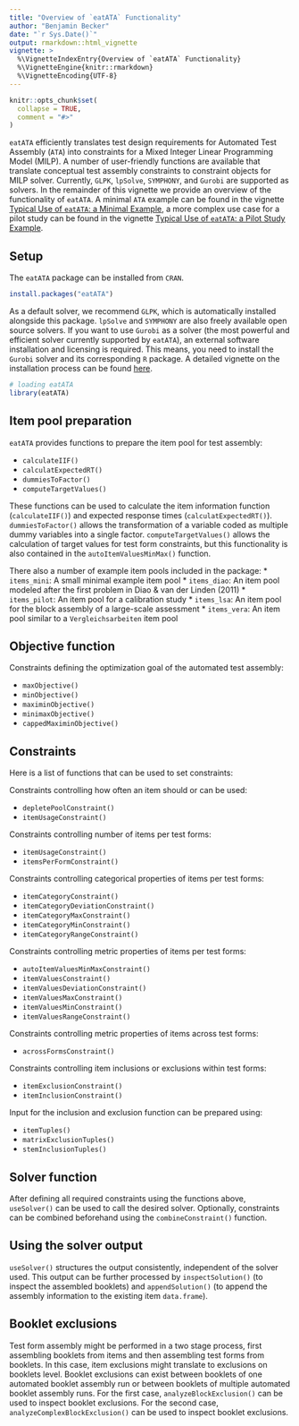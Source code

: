 ---
title: "Overview of `eatATA` Functionality"
author: "Benjamin Becker"
date: "`r Sys.Date()`"
output: rmarkdown::html_vignette
vignette: >
  %\VignetteIndexEntry{Overview of `eatATA` Functionality}
  %\VignetteEngine{knitr::rmarkdown}
  %\VignetteEncoding{UTF-8}
---

```{r, include = FALSE}
knitr::opts_chunk$set(
  collapse = TRUE,
  comment = "#>"
)
```

`eatATA` efficiently translates test design requirements for Automated Test Assembly (`ATA`) into constraints for a Mixed Integer Linear Programming Model (MILP). A number of user-friendly functions are available that translate conceptual test assembly constraints to constraint objects for MILP solver. Currently, `GLPK`, `lpSolve`, `SYMPHONY`, and `Gurobi` are supported as solvers. In the remainder of this vignette we provide an overview of the functionality of `eatATA`. A minimal `ATA` example can be found in the vignette [Typical Use of `eatATA`: a Minimal Example](minimal_example.html), a more complex use case for a pilot study can be found in the vignette [Typical Use of `eatATA`: a Pilot Study Example](use_case_pilot_study.html).

## Setup
The `eatATA` package can be installed from `CRAN`.  

```{r installation, eval = FALSE}
install.packages("eatATA")
```

As a default solver, we recommend `GLPK`, which is automatically installed alongside this package. `lpSolve` and `SYMPHONY` are also freely available open source solvers. If you want to use `Gurobi` as a solver (the most powerful and efficient solver currently supported by `eatATA`), an external software installation and licensing is required. This means, you need to install the `Gurobi` solver and its corresponding `R` package. A detailed vignette on the installation process can be found [here](https://CRAN.R-project.org/package=prioritizr/vignettes/gurobi_installation.html). 

```{r library, message = FALSE}
# loading eatATA
library(eatATA)
```

## Item pool preparation
`eatATA` provides functions to prepare the item pool for test assembly:

* `calculateIIF()`
* `calculatExpectedRT()`
* `dummiesToFactor()`
* `computeTargetValues()`

These functions can be used to calculate the item information function (`calculateIIF()`) and expected response times (`calculatExpectedRT()`). `dummiesToFactor()` allows the transformation of a variable coded as multiple dummy variables into a single factor. `computeTargetValues()` allows the calculation of target values for test form constraints, but this functionality is also contained in the `autoItemValuesMinMax()` function.

There also a number of example item pools included in the package:
* `items_mini`: A small minimal example item pool
* `items_diao`: An item pool modeled after the first problem in Diao & van der Linden (2011)
* `items_pilot`: An item pool for a calibration study
* `items_lsa`: An item pool for the block assembly of a large-scale assessment
* `items_vera`: An item pool similar to a `Vergleichsarbeiten` item pool 

## Objective function
Constraints defining the optimization goal of the automated test assembly:

* `maxObjective()`
* `minObjective()`
* `maximinObjective()`
* `minimaxObjective()`
* `cappedMaximinObjective()`

## Constraints
Here is a list of functions that can be used to set constraints:

Constraints controlling how often an item should or can be used:

* `depletePoolConstraint()`
* `itemUsageConstraint()`

Constraints controlling number of items per test forms:

* `itemUsageConstraint()`
* `itemsPerFormConstraint()`

Constraints controlling categorical properties of items per test forms:

* `itemCategoryConstraint()`
* `itemCategoryDeviationConstraint()`
* `itemCategoryMaxConstraint()`
* `itemCategoryMinConstraint()`
* `itemCategoryRangeConstraint()`

Constraints controlling metric properties of items per test forms:

* `autoItemValuesMinMaxConstraint()`
* `itemValuesConstraint()`
* `itemValuesDeviationConstraint()`
* `itemValuesMaxConstraint()`
* `itemValuesMinConstraint()`
* `itemValuesRangeConstraint()`

Constraints controlling metric properties of items across test forms:

* `acrossFormsConstraint()`

Constraints controlling item inclusions or exclusions within test forms: 

* `itemExclusionConstraint()`
* `itemInclusionConstraint()`

Input for the inclusion and exclusion function can be prepared using:

* `itemTuples()`
* `matrixExclusionTuples()`
* `stemInclusionTuples()`

## Solver function
After defining all required constraints using the functions above, `useSolver()` can be used to call the desired solver. Optionally, constraints can be combined beforehand using the `combineConstraint()` function.

## Using the solver output
`useSolver()` structures the output consistently, independent of the solver used. This output can be further processed by `inspectSolution()` (to inspect the assembled booklets) and `appendSolution()` (to append the assembly information to the existing item `data.frame`).

## Booklet exclusions
Test form assembly might be performed in a two stage process, first assembling booklets from items and then assembling test forms from booklets. In this case, item exclusions might translate to exclusions on booklets level. Booklet exclusions can exist between booklets of one automated booklet assembly run or between booklets of multiple automated booklet assembly runs. For the first case, `analyzeBlockExclusion()` can be used to inspect booklet exclusions. For the second case, `analyzeComplexBlockExclusion()` can be used to inspect booklet exclusions.
